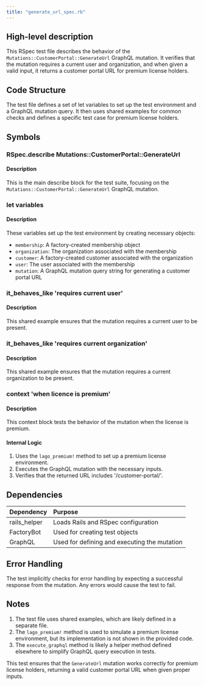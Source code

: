 ```yaml
---
title: "generate_url_spec.rb"
---
```


## High-level description
This RSpec test file describes the behavior of the `Mutations::CustomerPortal::GenerateUrl` GraphQL mutation. It verifies that the mutation requires a current user and organization, and when given a valid input, it returns a customer portal URL for premium license holders.

## Code Structure
The test file defines a set of let variables to set up the test environment and a GraphQL mutation query. It then uses shared examples for common checks and defines a specific test case for premium license holders.

## Symbols

### RSpec.describe Mutations::CustomerPortal::GenerateUrl
#### Description
This is the main describe block for the test suite, focusing on the `Mutations::CustomerPortal::GenerateUrl` GraphQL mutation.

### let variables
#### Description
These variables set up the test environment by creating necessary objects:
- `membership`: A factory-created membership object
- `organization`: The organization associated with the membership
- `customer`: A factory-created customer associated with the organization
- `user`: The user associated with the membership
- `mutation`: A GraphQL mutation query string for generating a customer portal URL

### it_behaves_like 'requires current user'
#### Description
This shared example ensures that the mutation requires a current user to be present.

### it_behaves_like 'requires current organization'
#### Description
This shared example ensures that the mutation requires a current organization to be present.

### context 'when licence is premium'
#### Description
This context block tests the behavior of the mutation when the license is premium.

#### Internal Logic
1. Uses the `lago_premium!` method to set up a premium license environment.
2. Executes the GraphQL mutation with the necessary inputs.
3. Verifies that the returned URL includes '/customer-portal/'.

## Dependencies
| Dependency | Purpose |
|:-----------|:--------|
| rails_helper | Loads Rails and RSpec configuration |
| FactoryBot | Used for creating test objects |
| GraphQL | Used for defining and executing the mutation |

## Error Handling
The test implicitly checks for error handling by expecting a successful response from the mutation. Any errors would cause the test to fail.

## Notes
1. The test file uses shared examples, which are likely defined in a separate file.
2. The `lago_premium!` method is used to simulate a premium license environment, but its implementation is not shown in the provided code.
3. The `execute_graphql` method is likely a helper method defined elsewhere to simplify GraphQL query execution in tests.

This test ensures that the `GenerateUrl` mutation works correctly for premium license holders, returning a valid customer portal URL when given proper inputs.